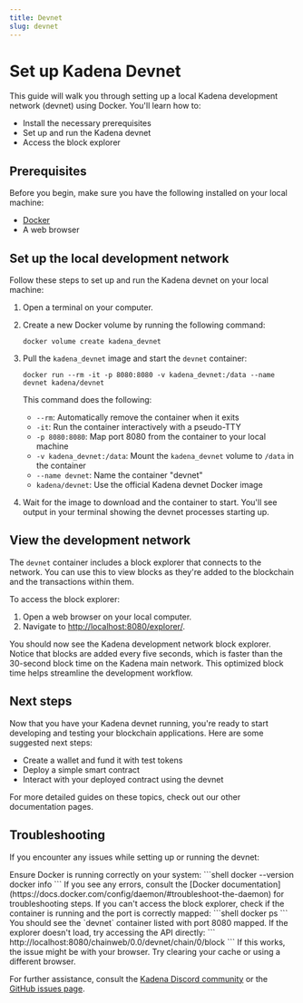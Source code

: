 ```yaml
---
title: Devnet
slug: devnet
---
```


<head>
  <title>Installation: Devnet</title>
  <meta name="description" content="Step by step guide to installing Devnet." />
</head>


# Set up Kadena Devnet

This guide will walk you through setting up a local Kadena development network (devnet) using Docker. You'll learn how to:

- Install the necessary prerequisites
- Set up and run the Kadena devnet
- Access the block explorer

## Prerequisites

Before you begin, make sure you have the following installed on your local machine:

- [Docker](https://docs.docker.com/get-docker/)
- A web browser

## Set up the local development network

Follow these steps to set up and run the Kadena devnet on your local machine:

1. Open a terminal on your computer.

2. Create a new Docker volume by running the following command:

   ```shell
   docker volume create kadena_devnet
   ```

3. Pull the `kadena_devnet` image and start the `devnet` container:

   ```shell
   docker run --rm -it -p 8080:8080 -v kadena_devnet:/data --name devnet kadena/devnet
   ```

   This command does the following:
   - `--rm`: Automatically remove the container when it exits
   - `-it`: Run the container interactively with a pseudo-TTY
   - `-p 8080:8080`: Map port 8080 from the container to your local machine
   - `-v kadena_devnet:/data`: Mount the `kadena_devnet` volume to `/data` in the container
   - `--name devnet`: Name the container "devnet"
   - `kadena/devnet`: Use the official Kadena devnet Docker image

4. Wait for the image to download and the container to start. You'll see output in your terminal showing the devnet processes starting up.

## View the development network

The `devnet` container includes a block explorer that connects to the network. You can use this to view blocks as they're added to the blockchain and the transactions within them.

To access the block explorer:

1. Open a web browser on your local computer.
2. Navigate to [http://localhost:8080/explorer/](http://localhost:8080/explorer/).

You should now see the Kadena development network block explorer. Notice that blocks are added every five seconds, which is faster than the 30-second block time on the Kadena main network. This optimized block time helps streamline the development workflow.

## Next steps

Now that you have your Kadena devnet running, you're ready to start developing and testing your blockchain applications. Here are some suggested next steps:

- Create a wallet and fund it with test tokens
- Deploy a simple smart contract
- Interact with your deployed contract using the devnet

For more detailed guides on these topics, check out our other documentation pages.

## Troubleshooting

If you encounter any issues while setting up or running the devnet:

<Tabs>
  <TabItem value="docker" label="Docker Issues" default>
    Ensure Docker is running correctly on your system:
    ```shell
    docker --version
    docker info
    ```
    If you see any errors, consult the [Docker documentation](https://docs.docker.com/config/daemon/#troubleshoot-the-daemon) for troubleshooting steps.
  </TabItem>
  <TabItem value="network" label="Network Issues">
    If you can't access the block explorer, check if the container is running and the port is correctly mapped:
    ```shell
    docker ps
    ```
    You should see the `devnet` container listed with port 8080 mapped.
  </TabItem>
  <TabItem value="explorer" label="Explorer Not Loading">
    If the explorer doesn't load, try accessing the API directly:
    ```
    http://localhost:8080/chainweb/0.0/devnet/chain/0/block
    ```
    If this works, the issue might be with your browser. Try clearing your cache or using a different browser.
  </TabItem>
</Tabs>

For further assistance, consult the [Kadena Discord community](https://discord.io/kadena) or the [GitHub issues page](https://github.com/kadena-io/chainweb-node/issues).